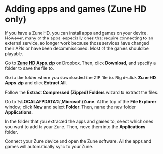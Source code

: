 # Adding apps and games (Zune HD only)

If you have a Zune HD, you can install apps and games on your device. However, many of the apps, especially ones that require connecting to an external service, no longer work because those services have changed their APIs or have been decommissioned. Most of the games should be playable.

Go to **[Zune HD Apps.zip](https://www.dropbox.com/s/rqsifa8ukbkvybb/Zune%20HD%20Apps.zip?dl=0)** on Dropbox. Then, click **Download**, and specify a folder to save the file to.

Go to the folder where you downloaded the ZIP file to. Right-click **Zune HD Apps.zip** and click **Extract All**.

Follow the **Extract Compressed (Zipped) Folders** wizard to extract the files.

Go to **%LOCALAPPDATA%\Microsoft\Zune**. At the top of the **File Explorer** window, click **New** and select **Folder**. Then, name the new folder **Applications**.

In the folder that you extracted the apps and games to, select which ones you want to add to your Zune. Then, move them into the **Applications** folder.

Connect your Zune device and open the Zune software. All the apps and games will automatically sync to your Zune.

